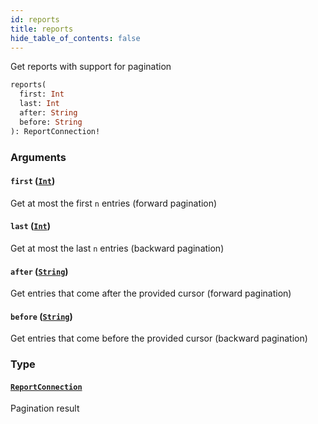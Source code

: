 ```yaml
---
id: reports
title: reports
hide_table_of_contents: false
---
```



Get reports with support for pagination

```graphql
reports(
  first: Int
  last: Int
  after: String
  before: String
): ReportConnection!
```


### Arguments

#### `first` ([`Int`](../../scalars/int))
Get at most the first `n` entries (forward pagination)



#### `last` ([`Int`](../../scalars/int))
Get at most the last `n` entries (backward pagination)



#### `after` ([`String`](../../scalars/string))
Get entries that come after the provided cursor (forward pagination)



#### `before` ([`String`](../../scalars/string))
Get entries that come before the provided cursor (backward pagination)



### Type

#### [`ReportConnection`](../../objects/report-connection)

Pagination result
